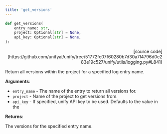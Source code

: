 ```yaml
---
title: 'get_versions'
---
```


```python
def get_versions(
    entry_name: str,
    project: Optional[str] = None,
    api_key: Optional[str] = None,
):
```

<p align="right">[source code](https://github.com/unifyai/unify/tree/51772fe07f60280b7d30a7f4796d0e283e19c527/unify/utils/logging.py#L841)</p>

Return all versions within the project for a specified log entry name.

**Arguments**:

- `entry_name` - The name of the entry to return all versions for.
- `project` - Name of the project to get versions from.
- `api_key` - If specified, unify API key to be used. Defaults to the value in the



**Returns**:

The versions for the specified entry name.
